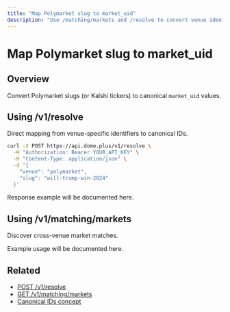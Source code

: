 ```yaml
---
title: "Map Polymarket slug to market_uid"
description: "Use /matching/markets and /resolve to convert venue identifiers to canonical IDs"
---
```


# Map Polymarket slug to market_uid

## Overview

Convert Polymarket slugs (or Kalshi tickers) to canonical `market_uid` values.

## Using /v1/resolve

Direct mapping from venue-specific identifiers to canonical IDs.

```bash
curl -X POST https://api.dome.plus/v1/resolve \
  -H "Authorization: Bearer YOUR_API_KEY" \
  -H "Content-Type: application/json" \
  -d '{
    "venue": "polymarket",
    "slug": "will-trump-win-2024"
  }'
```

Response example will be documented here.

## Using /v1/matching/markets

Discover cross-venue market matches.

Example usage will be documented here.

## Related

- [POST /v1/resolve](/reference/resolve)
- [GET /v1/matching/markets](/reference/matching)
- [Canonical IDs concept](/concepts/canonical-ids)
